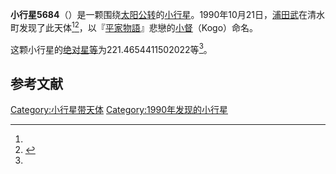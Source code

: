 {{Infobox planet
| bgcolour = #FFFFC0
| name = 5684 Kogo
| symbol = 
| image = 
| caption = 
| discovery = yes
| discovery_ref = 
| discoverer = [[浦田武|浦田武]]
| discovery_site = [[清水町|清水町]] 
| discovered = 1990年10月21日
| designations = yes
| mp_name = 
| named_after = 
| alt_names = 1990 UB2/ 1977 XD3
| mp_category = [[主带小行星|主带小行星]]
| orbit_ref = <ref name="a">[http://ssd.jpl.nasa.gov/sbdb.cgi?sstr=5684 5684 Kogo] {{Wayback|url=http://ssd.jpl.nasa.gov/sbdb.cgi?sstr=5684 |date=20140829045649 }}，小行星數據庫瀏覽器（JPL Small-Body Database Browser）－[[美国国家航空航天局|美国国家航空航天局]]喷气推进实验室</ref>
| epoch = 2456400.5 (2013年4月18日更新)
| aphelion = {{convert|2.703787278686538|AU|km|3|abbr=on|lk=out}}
| perihelion = {{convert|1.737342881262366|AU|km|3|abbr=on}}
| semimajor = {{convert|2.220565079974453|AU|km|3|abbr=on}}
| eccentricity = 0.217612266
| period = 1208.630879 [[日|日]]<br />3.31[[儒略年|儒略年]]
| avg_speed = 
| inclination = 5.558874784304019
| asc_node = 91.30584027497207
| mean_anomaly = 
| arg_peri = 221.4654411502022
| satellites = 
| physical_characteristics = yes
| dimensions = 
| mass = 
| density = 
| surface_grav = 
| escape_velocity = 
| sidereal_day = 
| axial_tilt = 
| pole_ecliptic_lat = 
| pole_ecliptic_lon = 
| albedo = 
| temperatures= 
| temp_name1 = 
| mean_temp_1 = 
| max_temp_1 = 
| temp_name2 = 
| max_temp_2 = 
| spectral_type = 
| abs_magnitude = 221.4654411502022
}}

'''小行星5684'''（{{lang-en|5684 Kogo}}）是一颗围绕[[太阳|太阳]][[公转|公转]]的[[小行星|小行星]]。1990年10月21日，[[浦田武|浦田武]]在清水町发现了此天体<ref name="a" /><ref>{{cite news|title=小行星列表|url=http://cfa-www.harvard.edu/iau/lists/NumberedMPs.txt|accessdate=2013-07-08|newspaper=哈佛大学|archive-date=2008-05-17|archive-url=https://web.archive.org/web/20080517010638/http://cfa-www.harvard.edu/iau/lists/NumberedMPs.txt|dead-url=no}}</ref>，以『[[平家物語|平家物語]]』悲戀的[[小督|小督]]（Kogo）命名。

这颗小行星的[[绝对星等|绝对星等]]为221.4654411502022等<ref name="a" />。

==参考文献==
{{reflist}}
{{Minor Planet Number|[[小行星5683|小行星5683]]|[[小行星5685|小行星5685]]}}

{{小天体}}

[[Category:小行星带天体|Category:小行星带天体]]
[[Category:1990年发现的小行星|Category:1990年发现的小行星]]

{{asteroid-stub}}